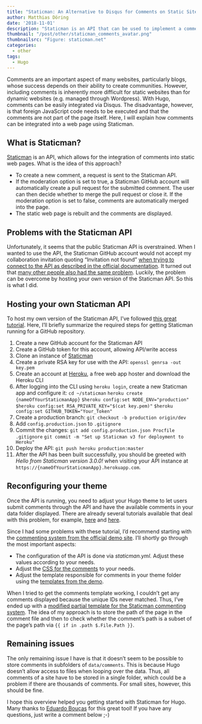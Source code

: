 ```yaml
---
title: "Staticman: An Alternative to Disqus for Comments on Static Sites"
author: Matthias Döring
date: '2018-11-01'
description: "Staticman is an API that can be used to implement a commenting system for static websites. Here, I discuss how I managed to set up my own instance of the Staticman API and how it can be integrated into a Hugo site."
thumbnail: "/post/other/staticman_comments_avatar.png"
thumbnailsrc: "Figure: staticman.net"
categories:
  - other
tags:
  - Hugo
---
```

Comments are an important aspect of many websites, particularly blogs, whose success depends on their ability to create communities. However, including comments is inherently more difficult for static websites than for dynamic websites (e.g. managed through Wordpress). With Hugo, comments can be easily integrated via Disqus. The disadvantage, however, is that foreign JavaScript code needs to be executed and that the comments are not part of the page itself. Here, I will
explain how comments can be integrated into a web page using Staticman.

<!--more-->

## What is Staticman?

[Staticman](https://staticman.net/) is an API, which allows for the integration of comments into static web pages. What is the idea of this approach?

* To create a new comment, a request is sent to the Staticman API. 
* If the moderation option is set to true, a Staticman GitHub account will automatically create a pull request for the submitted comment. The user can then decide whether to merge the pull request or close it. If the moderation option is set to false, comments are automatically merged into the page.
* The static web page is rebuilt and the comments are displayed.

## Problems with the Staticman API

Unfortunately, it seems that the public Staticman API is overstrained. When I wanted to use the API, the Staticman GitHub account would not accept my collaboration invitation quoting "Invitation not found" [when trying to connect to the API as described in the official documentation](https://staticman.net/docs/). It turned out that [many other people also had the same problem](https://github.com/eduardoboucas/staticman/issues/227). Luckily, the problem can be overcome by hosting your own version of the Staticman API. So this is what I did.

## Hosting your own Staticman API

To host my own version of the Staticman API, I've followed [this great tutorial](https://vincenttam.gitlab.io/post/2018-09-16-staticman-powered-gitlab-pages/2/). Here, I'll briefly summarize the required steps for getting Staticman running for a GitHub repository.

1. Create a new GitHub account for the Staticman API
2. Create a GitHub token for this account, allowing API/write access
3. Clone an instance of [Staticman](https://github.com/eduardoboucas/staticman/)
4. Create a private RSA key for use with the API:
   ```openssl genrsa -out key.pem```
5. Create an account at [Heroku](https://www.heroku.com), a free web app hoster and download the Heroku CLI
6. After logging into the CLI using `heroku login`, create a new Staticman app and configure it:
   ```cd ~/staticman```
   ```heroku create {nameOfYourStaticmanApp}```
   ```$heroku config:set NODE_ENV="production"```
   ```$heroku config:set RSA_PRIVATE_KEY="$(cat key.pem)"```
   ```$heroku config:set GITHUB_TOKEN="Your_Token"```
7. Create a production branch:
    ```git checkout -b production origin/dev```
8. Add `config.production.json` to `.gitignore`
9. Commit the changes:
   ```git add config.production.json Procfile .gitignore```
   ```git commit -m "Set up Staticman v3 for deployment to Heroku"```
10. Deploy the API:
   ```git push heroku production:master```
11. After the API has been built successfully, you should be greeted with *Hello from Staticman version 3.0.0!* when visiting your API instance at ```https://{nameOfYourStaticmanApp}.herokuapp.com```.

## Reconfiguring your theme

Once the API is running, you need to adjust your Hugo theme to let users submit comments through the API and have the available comments in your data folder displayed. There are already several tutorials available that deal with this problem, for example, [here](https://www.bhnywl.com/blog/comments-for-your-static-blog-with-staticman/) and [here](https://networkhobo.com/2017/12/30/hugo---staticman-nested-replies-and-e-mail-notifications/).

Since I had some problems with these tutorial, I'd recommend starting with the [commenting system from the official demo site](https://github.com/eduardoboucas/hugo-plus-staticman). I'll shortly go through the most important aspects:

* The configuration of the API is done via *staticman.yml*. Adjust these values according to your needs.
* Adjust the [CSS for the comments](https://github.com/eduardoboucas/hugo-plus-staticman/blob/master/themes/hugo-type-theme/static/css/main.css) to your needs.
* Adjust the template responsible for comments in your theme folder using the [templates from the demo](https://github.com/eduardoboucas/hugo-plus-staticman/tree/master/themes/hugo-type-theme/layouts/partials).

When I tried to get the comments template working, I couldn't get any comments displayed because the unique IDs never matched. Thus, I've ended up with a [modified partial template for the Staticman commenting system](https://github.com/matdoering/data-blog/blob/master/themes/Mainroad/layouts/partials/staticman_post_comment.html). The idea of my approach is to store the path of the page in the comment file and then to check whether the comment's path is a subset of the page's path via ```{{ if in .path $.File.Path }}```.

## Remaining issues
The only remaining issue I have is that it doesn't seem to be possible to store comments in subfolders of ```data/comments```. This is because Hugo doesn't allow access to files when looping over the data. Thus, all comments of a site have to be stored in a single folder, which could be a problem if there are thousands of comments. For small sites, however, this should be fine.

I hope this overview helped you getting started with Staticman for Hugo. Many thanks to [Eduardo Bouças](https://eduardoboucas.com/) for this great tool! If you have any questions, just write a comment below ;-) 
